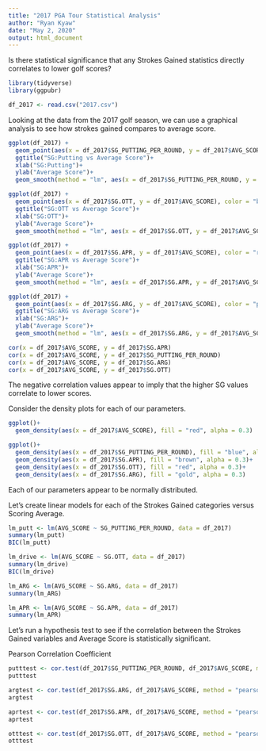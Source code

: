 ---
title: "2017 PGA Tour Statistical Analysis"
author: "Ryan Kyaw"
date: "May 2, 2020"
output: html_document
---
Is there statistical significance that any Strokes Gained statistics directly correlates to lower golf scores?

```{r, echo = FALSE}
library(tidyverse)
library(ggpubr)
```

```{r, echo = FALSE}
df_2017 <- read.csv("2017.csv")
```

Looking at the data from the 2017 golf season, we can use a graphical analysis to see how strokes gained compares to average score. 

```{r}
ggplot(df_2017) +
  geom_point(aes(x = df_2017$SG_PUTTING_PER_ROUND, y = df_2017$AVG_SCORE), color = "blue") +
  ggtitle("SG:Putting vs Average Score")+
  xlab("SG:Putting")+
  ylab("Average Score")+
  geom_smooth(method = "lm", aes(x = df_2017$SG_PUTTING_PER_ROUND, y = df_2017$AVG_SCORE), color = "red")
```

```{r}
ggplot(df_2017) +
  geom_point(aes(x = df_2017$SG.OTT, y = df_2017$AVG_SCORE), color = "brown")+
  ggtitle("SG:OTT vs Average Score")+
  xlab("SG:OTT")+
  ylab("Average Score")+
  geom_smooth(method = "lm", aes(x = df_2017$SG.OTT, y = df_2017$AVG_SCORE), color = "blue")
```

```{r}
ggplot(df_2017) +
  geom_point(aes(x = df_2017$SG.APR, y = df_2017$AVG_SCORE), color = "red")+
  ggtitle("SG:APR vs Average Score")+
  xlab("SG:APR")+
  ylab("Average Score")+
  geom_smooth(method = "lm", aes(x = df_2017$SG.APR, y = df_2017$AVG_SCORE), color = "blue")
```

```{r}
ggplot(df_2017) +
  geom_point(aes(x = df_2017$SG.ARG, y = df_2017$AVG_SCORE), color = "purple")+
  ggtitle("SG:ARG vs Average Score")+
  xlab("SG:ARG")+
  ylab("Average Score")+
  geom_smooth(method = "lm", aes(x = df_2017$SG.ARG, y = df_2017$AVG_SCORE), color = "red")
```

```{r}
cor(x = df_2017$AVG_SCORE, y = df_2017$SG.APR)
cor(x = df_2017$AVG_SCORE, y = df_2017$SG_PUTTING_PER_ROUND)
cor(x = df_2017$AVG_SCORE, y = df_2017$SG.ARG)
cor(x = df_2017$AVG_SCORE, y = df_2017$SG.OTT)
```

The negative correlation values appear to imply that the higher SG values correlate to lower scores. 

Consider the density plots for each of our parameters.

```{r}
ggplot()+
  geom_density(aes(x = df_2017$AVG_SCORE), fill = "red", alpha = 0.3)
```

```{r}
ggplot()+
  geom_density(aes(x = df_2017$SG_PUTTING_PER_ROUND), fill = "blue", alpha = 0.3)+
  geom_density(aes(x = df_2017$SG.APR), fill = "brown", alpha = 0.3)+
  geom_density(aes(x = df_2017$SG.OTT), fill = "red", alpha = 0.3)+
  geom_density(aes(x = df_2017$SG.ARG), fill = "gold", alpha = 0.3)
```

Each of our parameters appear to be normally distributed. 

Let's create linear models for each of the Strokes Gained categories versus Scoring Average. 

```{r}
lm_putt <- lm(AVG_SCORE ~ SG_PUTTING_PER_ROUND, data = df_2017)
summary(lm_putt)
BIC(lm_putt)
```

```{r}
lm_drive <- lm(AVG_SCORE ~ SG.OTT, data = df_2017)
summary(lm_drive)
BIC(lm_drive)
```

```{r}
lm_ARG <- lm(AVG_SCORE ~ SG.ARG, data = df_2017)
summary(lm_ARG)
```

```{r}
lm_APR <- lm(AVG_SCORE ~ SG.APR, data = df_2017)
summary(lm_APR)
```

Let's run a hypothesis test to see if the correlation between the Strokes Gained variables and Average Score is statistically significant. 

Pearson Correlation Coefficient

```{r}
putttest <- cor.test(df_2017$SG_PUTTING_PER_ROUND, df_2017$AVG_SCORE, method = "pearson")
putttest
```

```{r}
argtest <- cor.test(df_2017$SG.ARG, df_2017$AVG_SCORE, method = "pearson")
argtest
```

```{r}
aprtest <- cor.test(df_2017$SG.APR, df_2017$AVG_SCORE, method = "pearson")
aprtest
```

```{r}
otttest <- cor.test(df_2017$SG.OTT, df_2017$AVG_SCORE, method = "pearson")
otttest
```


